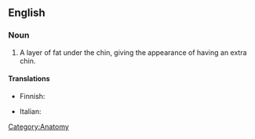 ==English==

===Noun===
{{en-noun|sg=[[double]] [[chin]]}}

# A layer of fat under the chin, giving the appearance of having an extra chin.

====Translations====
{{trans-top|a layer of fat under the chin}}
* Finnish: {{t-|fi|kaksoisleuka}}
{{trans-mid}}
* Italian: {{t-|it|doppio mento}}
{{trans-bottom}}

[[Category:Anatomy]]